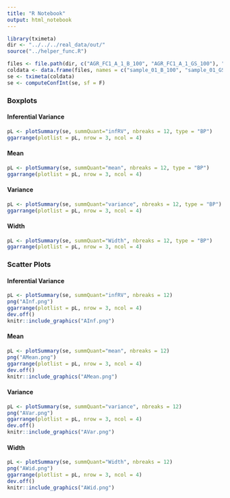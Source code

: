 ```yaml
---
title: "R Notebook"
output: html_notebook
---
```



```r
library(tximeta)
dir <- "../../../real_data/out/"
source("../helper_func.R")

files <- file.path(dir, c("AGR_FC1_A_1_B_100", "AGR_FC1_A_1_GS_100"), "quant.sf")
coldata <- data.frame(files, names = c("sample_01_B_100", "sample_01_GS_100"), infType = c("Boot", "GS"), stringsAsFactors = F)
se <- tximeta(coldata)
se <- computeConfInt(se, sf = F)
```

### Boxplots
#### Inferential Variance
```r
pL <- plotSummary(se, summQuant="infRV", nbreaks = 12, type = "BP")
ggarrange(plotlist = pL, nrow = 3, ncol = 4)
```

#### Mean
```r
pL <- plotSummary(se, summQuant="mean", nbreaks = 12, type = "BP")
ggarrange(plotlist = pL, nrow = 3, ncol = 4)
```

#### Variance
```r
pL <- plotSummary(se, summQuant="variance", nbreaks = 12, type = "BP")
ggarrange(plotlist = pL, nrow = 3, ncol = 4)
```

#### Width
```r
pL <- plotSummary(se, summQuant="Width", nbreaks = 12, type = "BP")
ggarrange(plotlist = pL, nrow = 3, ncol = 4)
```

### Scatter Plots
#### Inferential Variance
```r
pL <- plotSummary(se, summQuant="infRV", nbreaks = 12)
png("AInf.png")
ggarrange(plotlist = pL, nrow = 3, ncol = 4)
dev.off()
knitr::include_graphics("AInf.png")
```

#### Mean
```r
pL <- plotSummary(se, summQuant="mean", nbreaks = 12)
png("AMean.png")
ggarrange(plotlist = pL, nrow = 3, ncol = 4)
dev.off()
knitr::include_graphics("AMean.png")
```

#### Variance
```r
pL <- plotSummary(se, summQuant="variance", nbreaks = 12)
png("AVar.png")
ggarrange(plotlist = pL, nrow = 3, ncol = 4)
dev.off()
knitr::include_graphics("AVar.png")
```

#### Width
```r
pL <- plotSummary(se, summQuant="Width", nbreaks = 12)
png("AWid.png")
ggarrange(plotlist = pL, nrow = 3, ncol = 4)
dev.off()
knitr::include_graphics("AWid.png")
```